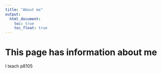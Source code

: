 ```yaml
---
title: "About me"
output: 
  html_document:
    toc: true
    toc_float: true
---
```


# This page has information about me

I teach p8105